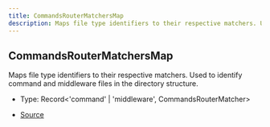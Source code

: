 ```yaml
---
title: CommandsRouterMatchersMap
description: Maps file type identifiers to their respective matchers. Used to identify command and middleware files in the directory structure.
---
```


## CommandsRouterMatchersMap

Maps file type identifiers to their respective matchers.
Used to identify command and middleware files in the directory structure.

- Type: Record\<'command' \| 'middleware', CommandsRouterMatcher>

- [Source](https://github.com/underctrl-io/commandkit/blob/f8cc07d11d2ae5ed7f529adff1649936223e27b2/packages/commandkit/src/app/router/CommandsRouter.ts#L18)

